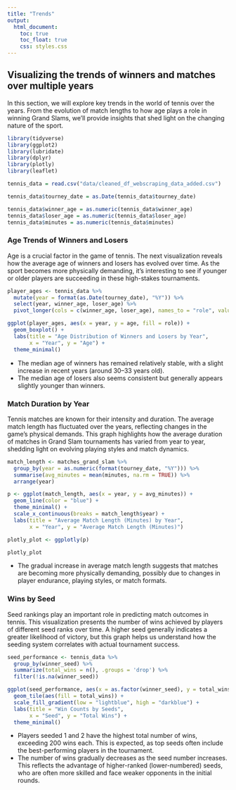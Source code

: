 ```yaml
---
title: "Trends"
output: 
  html_document:
    toc: true
    toc_float: true
    css: styles.css
---
```


## Visualizing the trends of winners and matches over multiple years 

In this section, we will explore key trends in the world of tennis over the years. From the evolution of match lengths to how age plays a role in winning Grand Slams, we’ll provide insights that shed light on the changing nature of the sport.

```r
library(tidyverse)
library(ggplot2)
library(lubridate)
library(dplyr)
library(plotly)
library(leaflet)

tennis_data = read.csv("data/cleaned_df_webscraping_data_added.csv")

tennis_data$tourney_date = as.Date(tennis_data$tourney_date)

tennis_data$winner_age = as.numeric(tennis_data$winner_age)
tennis_data$loser_age = as.numeric(tennis_data$loser_age)
tennis_data$minutes = as.numeric(tennis_data$minutes)
```

### Age Trends of Winners and Losers

Age is a crucial factor in the game of tennis. The next visualization reveals how the average age of winners and losers has evolved over time. As the sport becomes more physically demanding, it’s interesting to see if younger or older players are succeeding in these high-stakes tournaments.

```r
player_ages <- tennis_data %>%
  mutate(year = format(as.Date(tourney_date), "%Y")) %>%
  select(year, winner_age, loser_age) %>%
  pivot_longer(cols = c(winner_age, loser_age), names_to = "role", values_to = "age")

ggplot(player_ages, aes(x = year, y = age, fill = role)) +
  geom_boxplot() +
  labs(title = "Age Distribution of Winners and Losers by Year",
       x = "Year", y = "Age") +
  theme_minimal()
```

- The median age of winners has remained relatively stable, with a slight increase in recent years (around 30–33 years old). 
- The median age of losers also seems consistent but generally appears slightly younger than winners.  

### Match Duration by Year

Tennis matches are known for their intensity and duration. The average match length has fluctuated over the years, reflecting changes in the game’s physical demands. This graph highlights how the average duration of matches in Grand Slam tournaments has varied from year to year, shedding light on evolving playing styles and match dynamics.

```r
match_length <- matches_grand_slam %>%
  group_by(year = as.numeric(format(tourney_date, "%Y"))) %>%
  summarise(avg_minutes = mean(minutes, na.rm = TRUE)) %>%
  arrange(year)

p <- ggplot(match_length, aes(x = year, y = avg_minutes)) +
  geom_line(color = "blue") +
  theme_minimal() +
  scale_x_continuous(breaks = match_length$year) +
  labs(title = "Average Match Length (Minutes) by Year",
       x = "Year", y = "Average Match Length (Minutes)")

plotly_plot <- ggplotly(p)

plotly_plot
```

- The gradual increase in average match length suggests that matches are becoming more physically demanding, possibly due to changes in player endurance, playing styles, or match formats.  

### Wins by Seed

Seed rankings play an important role in predicting match outcomes in tennis. This visualization presents the number of wins achieved by players of different seed ranks over time. A higher seed generally indicates a greater likelihood of victory, but this graph helps us understand how the seeding system correlates with actual tournament success.

```r
seed_performance <- tennis_data %>%
  group_by(winner_seed) %>%
  summarize(total_wins = n(), .groups = 'drop') %>%
  filter(!is.na(winner_seed))

ggplot(seed_performance, aes(x = as.factor(winner_seed), y = total_wins)) +
  geom_tile(aes(fill = total_wins)) +
  scale_fill_gradient(low = "lightblue", high = "darkblue") +
  labs(title = "Win Counts by Seeds",
       x = "Seed", y = "Total Wins") +
  theme_minimal()
```

- Players seeded 1 and 2 have the highest total number of wins, exceeding 200 wins each. This is expected, as top seeds often include the best-performing players in the tournament.  
- The number of wins gradually decreases as the seed number increases. This reflects the advantage of higher-ranked (lower-numbered) seeds, who are often more skilled and face weaker opponents in the initial rounds. 
